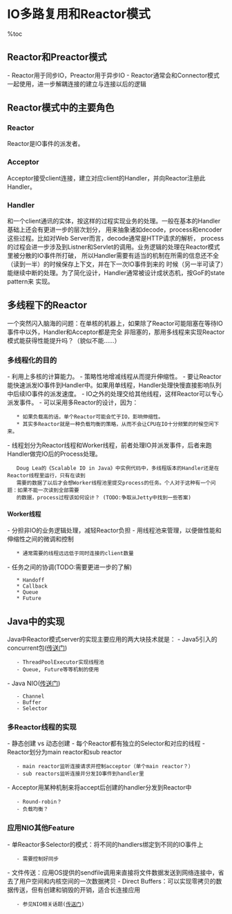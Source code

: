 = IO多路复用和Reactor模式 =
%toc

== Reactor和Preactor模式 ==
- Reactor用于同步IO，Preactor用于异步IO
- Reactor通常会和Connector模式一起使用，进一步解耦连接的建立与连接以后的逻辑

== Reactor模式中的主要角色 ==

=== Reactor ===
Reactor是IO事件的派发者。

=== Acceptor ===
Acceptor接受client连接，建立对应client的Handler，并向Reactor注册此Handler。

=== Handler ===
和一个client通讯的实体，按这样的过程实现业务的处理。一般在基本的Handler基础上还会有更进一步的层次划分，
用来抽象诸如decode，process和encoder这些过程。比如对Web Server而言，decode通常是HTTP请求的解析，
process的过程会进一步涉及到Listner和Servlet的调用。业务逻辑的处理在Reactor模式里被分散的IO事件所打破，
所以Handler需要有适当的机制在所需的信息还不全（读到一半）的时候保存上下文，并在下一次IO事件到来的
时候（另一半可读了）能继续中断的处理。为了简化设计，Handler通常被设计成状态机，按GoF的state pattern来
实现。

== 多线程下的Reactor ==
一个突然闪入脑海的问题：在单核的机器上，如果除了Reactor可能阻塞在等待IO事件中以外，Handler和Acceptor都是完全
非阻塞的，那用多线程来实现Reactor模式能获得性能提升吗？（貌似不能……）

=== 多线程化的目的 ===
- 利用上多核的计算能力。
- 策略性地增减线程从而提升伸缩性。
- 要让Reactor能快速派发IO事件到Handler中。如果用单线程，Handler处理快慢直接影响队列中后续IO事件的派发速度。
- IO之外的处理交给其他线程，这样Reactor可以专心派发事件。
- 可以采用多Reactor的设计，因为：
    * 如果负载高的话，单个Reactor可能会忙于IO，影响伸缩性。
    * 其实多Reactor就是一种负载均衡的策略，从而不会让CPU在IO十分频繁的时候空闲下来。
- 线程划分为Reactor线程和Worker线程，前者处理IO并派发事件，后者来跑Handler做完IO后的Process处理。

    Doug Lea的《Scalable IO in Java》中实例代码中，多线程版本的Handler还是在Reactor线程里运行，只有在读到
    需要的数据了以后才会想Worker线程池里提交process的任务。个人对于这种有一个问题：如果不能一次读到全部需要
    的数据，process过程该如何设计？ (TODO:争取从Jetty中找到一些答案)

==== Worker线程 ====
- 分担非IO的业务逻辑处理，减轻Reactor负担
- 用线程池来管理，以便做性能和伸缩性之间的微调和控制
    * 通常需要的线程远远低于同时连接的client数量
- 任务之间的协调(TODO:需要更进一步的了解)
    * Handoff
    * Callback
    * Queue
    * Future

== Java中的实现 ==
Java中Reactor模式server的实现主要应用的两大块技术就是：
- Java5引入的concurrent包([[notes-for-jcip|传送门]])
    - ThreadPoolExecutor实现线程池
    - Queue, Future等等机制的使用
- Java NIO([[java-nio|传送门]])
    - Channel
    - Buffer
    - Selector

=== 多Reactor线程的实现 ===
- 静态创建 vs 动态创建
- 每个Reactor都有独立的Selector和对应的线程
- Reactor划分为main reactor和sub reactor
    - main reactor监听连接请求并控制acceptor（单个main reactor？）
    - sub reactors监听连接并分发IO事件到handler里
- Acceptor用某种机制来将accept后创建的handler分发到Reactor中
    - Round-robin？
    - 负载均衡？

=== 应用NIO其他Feature ===
- 单Reactor多Selector的模式：将不同的handlers绑定到不同的IO事件上
    - 需要控制好同步
- 文件传送：应用OS提供的sendfile调用来直接将文件数据发送到网络连接中，省去了用户空间和内核空间的一次数据拷贝
- Direct Buffers：可以实现零拷贝的数据传送，但有创建和销毁的开销，适合长连接应用
    - 参见NIO相关话题([[java-nio|传送门]])
